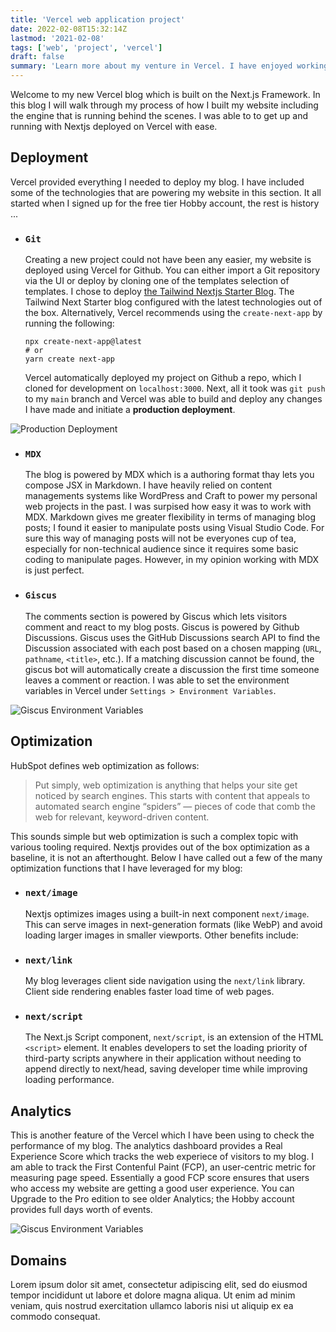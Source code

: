 ```yaml
---
title: 'Vercel web application project'
date: 2022-02-08T15:32:14Z
lastmod: '2021-02-08'
tags: ['web', 'project', 'vercel']
draft: false
summary: 'Learn more about my venture in Vercel. I have enjoyed working with the platform and developing this site'
---
```


Welcome to my new Vercel blog which is built on the Next.js Framework. In this blog I will walk through my process of how I built my website including the engine that is running behind the scenes. I was able to to get up and running with Nextjs deployed on Vercel with ease.

## Deployment

Vercel provided everything I needed to deploy my blog. I have included some of the technologies that are powering my website in this section. It all started when I signed up for the free tier Hobby account, the rest is history ...

- ### `Git`
    Creating a new project could not have been any easier, my website is deployed using Vercel for Github. You can either import a Git repository via the UI or deploy by cloning one of the templates selection of templates. I chose to deploy [the Tailwind Nextjs Starter Blog](https://tailwind-nextjs-starter-blog.vercel.app/blog/introducing-tailwind-nextjs-starter-blog). The Tailwind Next Starter blog configured with the latest technologies out of the box. Alternatively, Vercel recommends using the `create-next-app` by running the following:

    ```
    npx create-next-app@latest
    # or
    yarn create next-app
    ```
    
    Vercel automatically deployed my project on Github a repo, which I cloned for development on `localhost:3000`. Next, all it took was `git push` to my `main` branch and Vercel was able to build and deploy any changes I have made and initiate a **production deployment**.

![Production Deployment](/static/images/production.png)

- ### `MDX`
    The blog is powered by MDX which is a authoring format thay lets you compose JSX in Markdown. I have heavily relied on content managements systems like WordPress and Craft to power my personal web projects in the past. I was surpised how easy it was to work with MDX. Markdown gives me greater flexibility in terms of managing blog posts; I found it easier to manipulate posts using Visual Studio Code. For sure this way of managing posts will not be everyones cup of tea, especially for non-technical audience since it requires some basic coding to manipulate pages. However, in my opinion working with MDX is just perfect.

- ### `Giscus`
    The comments section is powered by Giscus which lets visitors comment and react to my blog posts. Giscus is powered by Github Discussions. Giscus uses the GitHub Discussions search API to find the Discussion associated with each post based on a chosen mapping (`URL`, `pathname`, `<title>`, etc.). If a matching discussion cannot be found, the giscus bot will automatically create a discussion the first time someone leaves a comment or reaction. I was able to set the environment variables in Vercel under `Settings > Environment Variables`. 
    
![Giscus Environment Variables](/static/images/environment.png)

## Optimization

HubSpot defines web optimization as follows:
   > Put simply, web optimization is anything that helps your site get noticed by search engines. This starts with content that appeals to automated search engine “spiders” — pieces of code that comb the web for relevant, keyword-driven content.

This sounds simple but web optimization is such a complex topic with various tooling required. Nextjs provides out of the box optimization as a baseline, it is not an afterthought. Below I have called out a few of the many optimization functions that I have leveraged for my blog:

- ### `next/image`
    Nextjs optimizes images using a built-in next component `next/image`. This can serve images in next-generation formats (like WebP) and avoid loading larger images in smaller viewports. Other benefits include:

- ### `next/link`
    My blog leverages client side navigation using the `next/link` library. Client side rendering enables faster load time of web pages. 

- ### `next/script`
    The Next.js Script component, `next/script`, is an extension of the HTML `<script>` element. It enables developers to set the loading priority of third-party scripts anywhere in their application without needing to append directly to next/head, saving developer time while improving loading performance.

## Analytics

This is another feature of the Vercel which I have been using to check the performance of my blog. The analytics dashboard provides a Real Experience Score which tracks the web experiece of visitors to my blog. I am able to track the First Contenful Paint (FCP), an user-centric metric for measuring page speed. Essentially a good FCP score ensures that users who access my website are getting a good user experience. You can Upgrade to the Pro edition to see older Analytics; the Hobby account provides full days worth of events.

![Giscus Environment Variables](/static/images/analytics.png)

## Domains

Lorem ipsum dolor sit amet, consectetur adipiscing elit, sed do eiusmod tempor incididunt ut labore et dolore magna aliqua. Ut enim ad minim veniam, quis nostrud exercitation ullamco laboris nisi ut aliquip ex ea commodo consequat.


